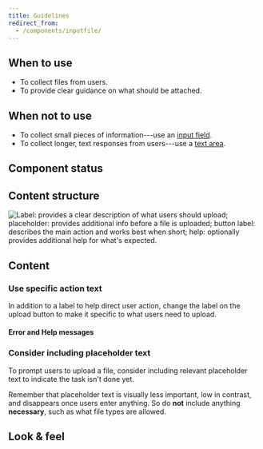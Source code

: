 ```yaml
---
title: Guidelines
redirect_from:
  - /components/inputfile/
---
```



<ReactExample exampleId="InputFile-default" />

## When to use

- To collect files from users.
- To provide clear guidance on what should be attached.

## When not to use

- To collect small pieces of information---use an [input field](/components/input/inputfield/).
- To collect longer, text responses from users---use a [text area](/components/input/textarea/).

## Component status

<ComponentStatus component="InputFile" />

## Content structure

![Label: provides a clear description of what users should upload; placeholder: provides additional info before a file is uploaded; button label: describes the main action and works best when short; help: optionally provides additional help for what's expected.](fileId:4QJZqvBvRrLu6t9mwObCkA;nodeId:44%3A1017)

## Content

<InputLabelsSnippet />

### Use specific action text

In addition to a label to help direct user action,
change the label on the upload button to make it specific to what users need to upload.

<ReactExample exampleId="InputFile-button_label" />

<InputHelpErrorSnippet />

#### Error and Help messages

<ReactExample exampleId="InputFile-states" />

### Consider including placeholder text

To prompt users to upload a file,
consider including relevant placeholder text to indicate the task isn't done yet.

Remember that placeholder text is visually less important, low in contrast,
and disappears once users enter anything.
So do **not** include anything **necessary**, such as what file types are allowed.

## Look & feel

<InputBackgroundLinkSnippet />
